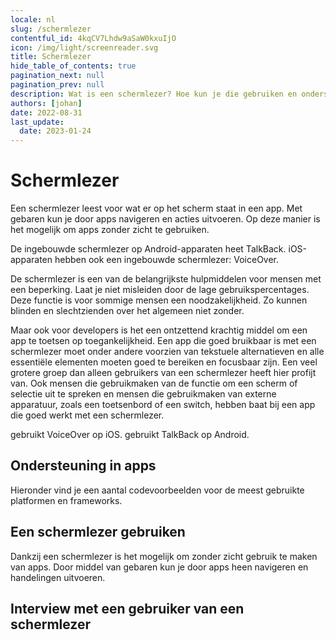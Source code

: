 ```yaml
---
locale: nl
slug: /schermlezer
contentful_id: 4kqCV7Lhdw9aSaW0kxuIjO
icon: /img/light/screenreader.svg
title: Schermlezer
hide_table_of_contents: true
pagination_next: null
pagination_prev: null
description: Wat is een schermlezer? Hoe kun je die gebruiken en ondersteunen in een app.
authors: [johan]
date: 2022-08-31
last_update:
  date: 2023-01-24
---
```


# Schermlezer

Een schermlezer leest voor wat er op het scherm staat in een app. Met gebaren kun je door apps navigeren en acties uitvoeren. Op deze manier is het mogelijk om apps zonder zicht te gebruiken.

De ingebouwde schermlezer op Android-apparaten heet TalkBack. iOS-apparaten hebben ook een ingebouwde schermlezer: VoiceOver.

De schermlezer is een van de belangrijkste hulpmiddelen voor mensen met een beperking. Laat je niet misleiden door de lage gebruikspercentages. Deze functie is voor sommige mensen een noodzakelijkheid. Zo kunnen blinden en slechtzienden over het algemeen niet zonder.

Maar ook voor developers is het een ontzettend krachtig middel om een app te toetsen op toegankelijkheid. Een app die goed bruikbaar is met een schermlezer moet onder andere voorzien van tekstuele alternatieven en alle essentiële elementen moeten goed te bereiken en focusbaar zijn. Een veel grotere groep dan alleen gebruikers van een schermlezer heeft hier profijt van. Ook mensen die gebruikmaken van de functie om een scherm of selectie uit te spreken en mensen die gebruikmaken van externe apparatuur, zoals een toetsenbord of een switch, hebben baat bij een app die goed werkt met een schermlezer.

<TwoColumnBlock>
  <LeftColumn>
    <ColumnRow>
      <PercentageBlock
        metrics={[
          { title: 'iOS - voiceover metric', key: 'ios-accessibility_is_voice_over_running-true', isPercentage: true }
        ]}
        linkLabel="Meer over de schermlezer"
        linkUrl="/nl/stats/schermlezer">
        gebruikt VoiceOver op iOS.
      </PercentageBlock>
    </ColumnRow>
  </LeftColumn>
  <RightColumn>
    <ColumnRow>
      <PercentageBlock
        metrics={[
          { title: 'Android - talkback metric', key: 'android-accessibility_is_talk_back_enabled-true', isPercentage: true }
        ]}
        linkLabel="Meer over de schermlezer"
        linkUrl="/nl/stats/schermlezer">
        gebruikt TalkBack op Android.
      </PercentageBlock>
    </ColumnRow>
  </RightColumn>
</TwoColumnBlock>

## Ondersteuning in apps

Hieronder vind je een aantal codevoorbeelden voor de meest gebruikte platformen en frameworks.

<CodeSample id="accessibility-label" locale="nl"/>

## Een schermlezer gebruiken

Dankzij een schermlezer is het mogelijk om zonder zicht gebruik te maken van apps. Door middel van gebaren kun je door apps heen navigeren en handelingen uitvoeren.

<LinkList title="List of screen reader features" isHighlighted={true}>
  <LinkListItem url="/nl/docs/android/functies/talkback" title="TalkBack voor Android" pageTitle="TalkBack: schermlezer voor Android" shortDescription="Dit artikel bevat verdiepende informatie over de TalkBack schermlezer voor Android." icon="/img/light/screenreader.svg" iconAlt="Screen Reader icon"/>
  <LinkListItem url="/nl/docs/ios/functies/voiceover" title="VoiceOver voor iOS" pageTitle="VoiceOver: schermlezer voor iOS" shortDescription="Dit artikel bevat verdiepende informatie over de VoiceOver schermlezer voor iOS." icon="/img/light/screenreader.svg" iconAlt="Screen Reader icon"/>
</LinkList>

## Interview met een gebruiker van een schermlezer

<Quote
  quote="Hoeveel uur ik per dag mijn telefoon gebruik? Hoeveel uur gebruik jij je ogen?"
  name="Jesse"
  imageSrc="/img/light/Jesse.png"
  alt="Foto Jesse"
  linkLabel="Lees het interview met Jesse"
  url="/nl/artikelen/jesse"
/>

